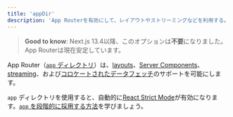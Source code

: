 ```yaml
---
title: 'appDir'
description: 'App Routerを有効にして、レイアウトやストリーミングなどを利用する。'
---
```


> **Good to know**: Next.js 13.4以降、このオプションは**不要**になりました。App Routerは現在安定しています。

App Router（[`app` ディレクトリ](/docs/app/building-your-application/routing)）は、[layouts](/docs/app/building-your-application/routing/layouts-and-templates)、[Server Components](/docs/app/building-your-application/rendering/server-components)、[streaming](/docs/app/building-your-application/routing/loading-ui-and-streaming)、および[コロケートされたデータフェッチ](/docs/app/building-your-application/data-fetching)のサポートを可能にします。

`app` ディレクトリを使用すると、自動的に[React Strict Mode](https://react.dev/reference/react/StrictMode)が有効になります。[`app` を段階的に採用する方法](/docs/app/guides/migrating/app-router-migration#migrating-from-pages-to-app)を学びましょう。
